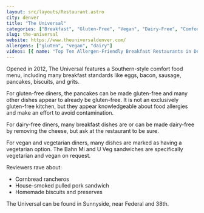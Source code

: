 ```yaml
---
layout: src/layouts/Restaurant.astro
city: denver
title: "The Universal"
categories: ["Breakfast", "Gluten-Free", "Vegan", "Dairy-Free", "Comfort Food"]
slug: the-universal
website: https://www.theuniversaldenver.com/
allergens: ["gluten", "vegan", "dairy"]
videos: [{ name: "Top Ten Allergen-Friendly Breakfast Restaurants in Denver, Colorado", url: "https://www.youtube.com/watch?v=h3YFkmc6GvU" }]
---
```


Opened in 2012, The Universal features a Southern-style comfort food menu, including many breakfast standards like eggs, bacon, sausage, pancakes, biscuits, and grits.

For gluten-free diners, the pancakes can be made gluten-free and many other dishes appear to already be gluten-free. It is not an exclusively gluten-free kitchen, but they appear knowledgeable about food allergies and make an effort to avoid contamination.

For dairy-free diners, many breakfast dishes are or can be made dairy-free by removing the cheese, but ask at the restaurant to be sure.

For vegan and vegetarian diners, many dishes are marked as having a vegetarian option. The Bahn Mi and U Veg sandwiches are specifically vegetarian and vegan on request.

Reviewers rave about:
* Cornbread rancheros
* House-smoked pulled pork sandwich
* Homemade biscuits and preserves

The Universal can be found in Sunnyside, near Federal and 38th.
